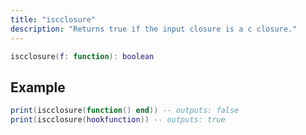 ```yaml
---
title: "iscclosure"
description: "Returns true if the input closure is a c closure."
---
```


```lua
iscclosure(f: function): boolean
```


## Example

```lua
print(iscclosure(function() end)) -- outputs: false
print(iscclosure(hookfunction)) -- outputs: true
```
